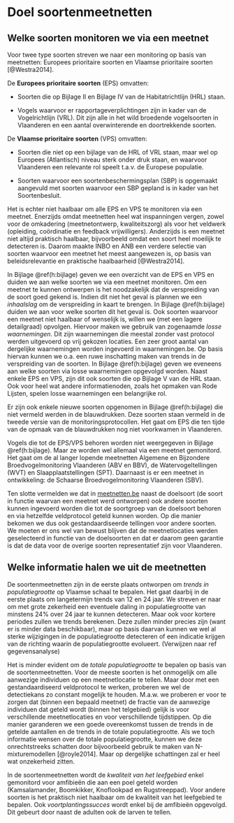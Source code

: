 
# Doel soortenmeetnetten {#h:doel}

## Welke soorten monitoren we via een meetnet {#h:welkesoorten}

Voor twee type soorten streven we naar een monitoring op basis van meetnetten: Europees prioritaire soorten en Vlaamse prioritaire soorten [@Westra2014].

De **Europees prioritaire soorten** (EPS) omvatten: 

* Soorten die op Bijlage II en Bijlage IV van de Habitatrichtlijn (HRL) staan.

* Vogels waarvoor er rapportageverplichtingen zijn in kader van de Vogelrichtlijn (VRL). Dit zijn alle in het wild broedende vogelsoorten in Vlaanderen en een aantal overwinterende en doortrekkende soorten. 

De **Vlaamse prioritaire soorten** (VPS) omvatten:

* Soorten die niet op een bijlage van de HRL of VRL staan, maar wel op Europees (Atlantisch)
niveau sterk onder druk staan, en waarvoor Vlaanderen een relevante rol speelt t.a.v. de
Europese populatie.

* Soorten waarvoor een soortenbeschermingsplan (SBP) is opgemaakt aangevuld met soorten waarvoor een SBP gepland is in kader van het Soortenbesluit.

Het is echter niet haalbaar om alle EPS en VPS te monitoren via een meetnet. Enerzijds omdat meetnetten heel wat inspanningen vergen, zowel voor de omkadering (meetnetontwerp, kwaliteitszorg) als voor het veldwerk
(opleiding, coördinatie en feedback vrijwilligers). Anderzijds is een meetnet niet altijd praktisch haalbaar, bijvoorbeeld omdat een soort heel moeilijk te detecteren is. Daarom maakte INBO en ANB een verdere selectie van soorten waarvoor een meetnet het meest aangewezen is, op basis van beleidsrelevantie en praktische haalbaarheid [@Westra2014]. 

In Bijlage \@ref(h:bijlage) geven we een overzicht van de EPS en VPS en duiden we aan welke soorten we via een meetnet monitoren. Om een meetnet te kunnen ontwerpen is het noodzakelijk dat de verspreiding van de soort goed gekend is. Indien dit niet het geval is plannen we een *inhaalslag* om de verspreiding in kaart te brengen. In Bijlage \@ref(h:bijlage) duiden we aan voor welke soorten dit het geval is. Ook soorten waarvoor een meetnet niet haalbaar of wenselijk is, willen we (met een lagere detailgraad) opvolgen. Hiervoor maken we gebruik van zogenaamde *losse waarnemingen*. Dit zijn waarnemingen die meestal zonder vast protocol werden uitgevoerd op vrij gekozen locaties. Een zeer groot aantal van dergelijke waarnemingen worden ingevoerd in waarnemingen.be. Op basis hiervan kunnen we o.a. een ruwe inschatting maken van trends in de verspreiding van de soorten. In Bijlage \@ref(h:bijlage) geven we eveneens aan welke soorten via losse waarnemingen opgevolgd worden. Naast enkele EPS en VPS, zijn dit ook soorten die op Bijlage V van de HRL staan. Ook voor heel wat andere informatienoden, zoals het opmaken van Rode Lijsten, spelen losse waarnemingen een belangrijke rol. 

Er zijn ook enkele nieuwe soorten opgenomen in Bijlage \@ref(h:bijlage) die niet vermeld werden in de blauwdrukken. Deze soorten staan vermeld in de tweede versie van de monitoringsprotocollen. Het gaat om EPS die ten tijde van de opmaak van de blauwdrukken nog niet voorkwamen in Vlaanderen. 

Vogels die tot de EPS/VPS behoren worden niet weergegeven in Bijlage \@ref(h:bijlage). Maar ze worden wel allemaal via een meetnet gemonitord. Het gaat om de al langer lopende meetnetten Algemene en Bijzondere Broedvogelmonitoring Vlaanderen (ABV en BBV), de Watervogeltellingen (WVT) en Slaapplaatstellingen (SPT). Daarnaast is er een meetnet in ontwikkeling: de Schaarse Broedvogelmonitoring Vlaanderen (SBV).

Ten slotte vermelden we dat in [meetnetten.be](https://www.meetnetten.be) naast de doelsoort (de soort in functie waarvan een meetnet werd ontworpen) ook andere soorten kunnen ingevoerd worden die tot de soortgroep van de doelsoort behoren en via hetzelfde veldprotocol geteld kunnen worden. Op die manier bekomen we dus ook gestandaardiseerde tellingen voor andere soorten. We moeten er ons wel van bewust blijven dat de meetnetlocaties werden geselecteerd in functie van de doelsoorten en dat er daarom geen garantie is dat de data voor de overige soorten representatief zijn voor Vlaanderen. 

## Welke informatie halen we uit de meetnetten

De soortenmeetnetten zijn in de eerste plaats ontworpen om *trends in populatiegrootte* op Vlaamse schaal te bepalen. Het gaat daarbij in de eerste plaats om langetermijn trends van 12 en 24 jaar. We streven er naar om met grote zekerheid een eventuele daling in populatiegrootte van minstens 24% over 24 jaar te kunnen detecteren. Maar ook voor kortere periodes zullen we trends berekenen. Deze zullen minder precies zijn (want er is minder data beschikbaar), maar op basis daarvan kunnen we wel al sterke wijzigingen in de populatiegrootte detecteren of een indicatie krijgen van de richting waarin de populatiegrootte evolueert. (Verwijzen naar ref gegevensanalyse)

Het is minder evident om de *totale populatiegrootte* te bepalen op basis van de soortenmeetnetten. Voor de meeste soorten is het onmogelijk om alle aanwezige individuen op een meetnetlocatie te tellen. Maar door met een gestandaardiseerd veldprotocol te werken, proberen we wel de detectiekans zo constant mogelijk te houden. M.a.w. we proberen er voor te zorgen dat (binnen een bepaald meetnet) de fractie van de aanwezige individuen dat geteld wordt (binnen het telgebied) gelijk is voor verschillende meetnetlocaties en voor verschillende tijdstippen. Op die manier garanderen we een goede overeenkomst tussen de trends in de getelde aantallen en de trends in de totale populatiegrootte. Als we toch informatie wensen over de totale populatiegrootte, kunnen we deze onrechtstreeks schatten door bijvoorbeeld gebruik te maken van N-mixturemodellen [@royle2014]. Maar op dergelijke schattingen zal er heel wat onzekerheid zitten.

In de soortenmeetnetten wordt de *kwaliteit van het leefgebied* enkel gemonitord voor amfibieën die aan een poel geteld worden (Kamsalamander, Boomkikker, Knoflookpad en Rugstreeppad). Voor andere soorten is het praktisch niet haalbaar om de kwaliteit van het leefgebied te bepalen. Ook *voortplantingssucces* wordt enkel bij de amfibieën opgevolgd. Dit gebeurt door naast de adulten ook de larven te tellen.  

















